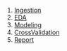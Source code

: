 1. [Ingestion](https://harvi14.github.io/DataScienceProjects/Ingestion_261.html)
2. [EDA](https://harvi14.github.io/DataScienceProjects/EDA_261.html)
3. [Modeling](https://harvi14.github.io/DataScienceProjects/Model_261.html)
4. [CrossValidation](https://harvi14.github.io/DataScienceProjects/CV_261.html)
5. [Report](https://harvi14.github.io/DataScienceProjects/Report_261.html)
